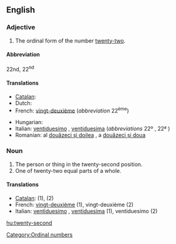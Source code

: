 ==English==

===Adjective===
{{en-adj|-}}

# The ordinal form of the number [[twenty-two]].

====Abbreviation====
22nd, 22<sup>nd</sup>

====Translations====
{{trans-top|the ordinal form of the number twenty-two}}
* [[Catalan]]: {{t-|ca|vint-i-dosè|m}}
* Dutch: {{t+|nl|tweeëntwintigde}}
* French: [[vingt-deuxième]] (''abbreviation'' 22<sup>ème</sup>)
{{trans-mid}}
* Hungarian: {{t+|hu|huszonkettedik}}
* Italian: [[ventiduesimo]] {{m}}, [[ventiduesima]]  {{f}} (''abbreviations'' 22º {{m}}, 22ª {{f}})
* Romanian: al [[douăzeci şi doilea]] {{m}}, a [[douăzeci şi doua]] {{f}}
{{trans-bottom}}

===Noun===
{{en-noun}}

# The person or thing in the twenty-second position.
# One of twenty-two equal parts of a whole.

====Translations====

* [[Catalan]]: {{t-|ca|vint-i-dosè|m}} (1), (2)
* French: [[vingt-deuxième]] {{m|f}} (1), vingt-deuxième {{m}} (2)
* Italian: [[ventiduesimo]] {{m}}, [[ventiduesima]] {{f}} (1), ventiduesimo {{m}} (2)

[[Category:Ordinal numbers]]

[[hu:twenty-second]]